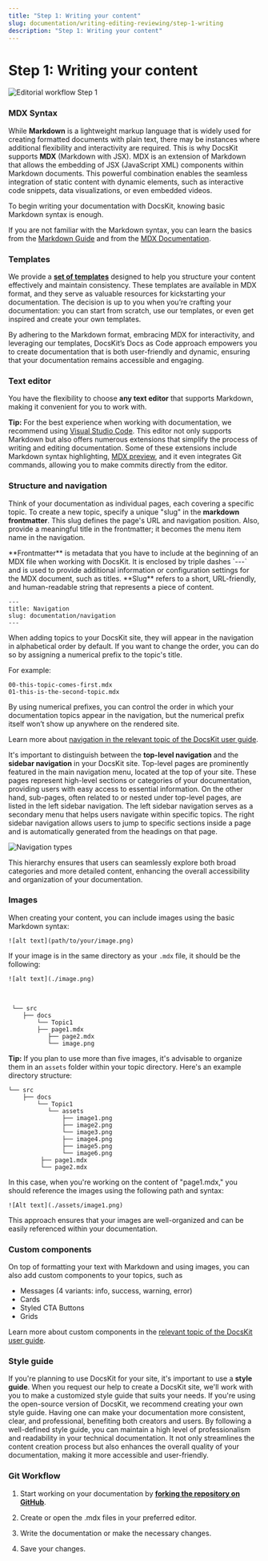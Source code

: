 ```yaml
---
title: "Step 1: Writing your content"
slug: documentation/writing-editing-reviewing/step-1-writing
description: "Step 1: Writing your content"
---
```


# Step 1: Writing your content

![Editorial workflow Step 1](./assets/Editorial_workflow_1.png)


### MDX Syntax

While **Markdown** is a lightweight markup language that is widely used for creating formatted documents with plain text, there may be instances where additional flexibility and interactivity are required. This is why DocsKit supports **MDX** (Markdown with JSX). MDX is an extension of Markdown that allows the embedding of JSX (JavaScript XML) components within Markdown documents. This powerful combination enables the seamless integration of static content with dynamic elements, such as interactive code snippets, data visualizations, or even embedded videos.

To begin writing your documentation with DocsKit, knowing basic Markdown syntax is enough.

<Message> If you are not familiar with the Markdown syntax, you can learn the basics from the [Markdown Guide](https://www.markdownguide.org/) and from the [MDX Documentation](https://mdxjs.com/docs/what-is-mdx/).</Message>


### Templates

We provide a **[set of templates](https://docskit.platformos.com/resources/templates/)** designed to help you structure your content effectively and maintain consistency. These templates are available in MDX format, and they serve as valuable resources for kickstarting your documentation. The decision is up to you when you’re crafting your documentation: you can start from scratch, use our templates, or even get inspired and create your own templates.

By adhering to the Markdown format, embracing MDX for interactivity, and leveraging our templates, DocsKit’s Docs as Code approach empowers you to create documentation that is both user-friendly and dynamic, ensuring that your documentation remains accessible and engaging.

 
### Text editor

You have the flexibility to choose **any text editor** that supports Markdown, making it convenient for you to work with.

**Tip:** For the best experience when working with documentation, we recommend using [Visual Studio Code](https://code.visualstudio.com/). This editor not only supports Markdown but also offers numerous extensions that simplify the process of writing and editing documentation. Some of these extensions include Markdown syntax highlighting, [MDX preview](https://marketplace.visualstudio.com/items?itemName=xyc.vscode-mdx-preview), and it even integrates Git commands, allowing you to make commits directly from the editor.


### Structure and navigation

Think of your documentation as individual pages, each covering a specific topic. To create a new topic, specify a unique "slug" in the **markdown frontmatter**. This slug defines the page's URL and navigation position. Also, provide a meaningful title in the frontmatter; it becomes the menu item name in the navigation.

<Message>
**Frontmatter** is metadata that you have to include at the beginning of an MDX file when working with DocsKit. It is enclosed by triple dashes `---` and is used to provide additional information or configuration settings for the MDX document, such as titles. **Slug** refers to a short, URL-friendly, and human-readable string that represents a piece of content.
</Message>

```
---
title: Navigation
slug: documentation/navigation
---
```


When adding topics to your DocsKit site, they will appear in the navigation in alphabetical order by default. If you want to change the order, you can do so by assigning a numerical prefix to the topic's title.

For example:


```
00-this-topic-comes-first.mdx
01-this-is-the-second-topic.mdx
```


By using numerical prefixes, you can control the order in which your documentation topics appear in the navigation, but the numerical prefix itself won’t show up anywhere on the rendered site.

<Message> Learn more about [navigation in the relevant topic of the DocsKit user guide](https://docskit.platformos.com/documentation/navigation/).</Message>

It's important to distinguish between the **top-level navigation** and the **sidebar navigation** in your DocsKit site.
Top-level pages are prominently featured in the main navigation menu, located at the top of your site.
These pages represent high-level sections or categories of your documentation, providing users with easy access to essential information.
On the other hand, sub-pages, often related to or nested under top-level pages, are listed in the left sidebar navigation.
The left sidebar navigation serves as a secondary menu that helps users navigate within specific topics.
The right sidebar navigation allows users to jump to specific sections inside a page and is automatically generated from the headings on that page.

![Navigation types](./assets/DocsKit_Navigation.png)

This hierarchy ensures that users can seamlessly explore both broad categories and more detailed content, enhancing the overall accessibility and organization of your documentation.


### Images

When creating your content, you can include images using the basic Markdown syntax:


```
![alt text](path/to/your/image.png)
```

If your image is in the same directory as your `.mdx` file, it should be the following:

```
![alt text](./image.png)
```

<br />

```
 └── src
    ├── docs
        └── Topic1
        ├── page1.mdx
           ├── page2.mdx
           └── image.png
```


**Tip:** If you plan to use more than five images, it's advisable to organize them in an `assets` folder within your topic directory. Here's an example directory structure:


```
└── src
    ├── docs
        └── Topic1
           └── assets
        	   ├── image1.png
        	   ├── image2.png
        	   └── image3.png
        	   ├── image4.png
        	   ├── image5.png
        	   └── image6.png
   	     ├── page1.mdx
   	     └── page2.mdx
```


In this case, when you're working on the content of "page1.mdx," you should reference the images using the following path and syntax:


```
![Alt text](./assets/image1.png)
```


This approach ensures that your images are well-organized and can be easily referenced within your documentation.


### Custom components

On top of formatting your text with Markdown and using images, you can also add custom components to your topics, such as

* Messages (4 variants: info, success, warning, error)
* Cards
* Styled CTA Buttons
* Grids

<Message> Learn more about custom components in the [relevant topic of the DocsKit user guide](https://docskit.platformos.com/documentation/components/).</Message>


### Style guide

If you're planning to use DocsKit for your site, it's important to use a **style guide**. When you request our help to create a DocsKit site, we'll work with you to make a customized style guide that suits your needs. If you're using the open-source version of DocsKit, we recommend creating your own style guide. Having one can make your documentation more consistent, clear, and professional, benefiting both creators and users. By following a well-defined style guide, you can maintain a high level of professionalism and readability in your technical documentation. It not only streamlines the content creation process but also enhances the overall quality of your documentation, making it more accessible and user-friendly.


### Git Workflow

1. Start working on your documentation by **[forking the repository on GitHub](https://docs.github.com/en/get-started/quickstart/fork-a-repo)**. 

2. Create or open the .mdx files in your preferred editor.

3. Write the documentation or make the necessary changes.

4. Save your changes.
